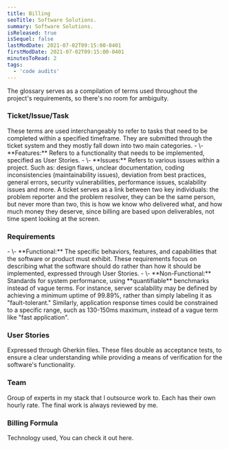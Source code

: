 ```yaml
---
title: Billing
seoTitle: Software Solutions.
summary: Software Solutions.
isReleased: true
isSequel: false
lastModDate: 2021-07-02T09:15:00-0401
firstModDate: 2021-07-02T09:15:00-0401
minutesToRead: 2
tags:
  - 'code audits'
---
```

<C>
The glossary serves as a compilation of terms used throughout the project's requirements, so there's no room for ambiguity.
</C>
<H3 id="ticket">Ticket/Issue/Task</H3>
<C>
These terms are used interchangeably to refer to tasks that need to be completed within a specified <L href="/services/deadlines">timeframe.</L> They are submitted through the <L href="/services/deadlines">ticket system</L> and they mostly fall down into two main categories.
<S2/>
- \- **Features:** Refers to a functionality that needs to be implemented, specified as <L href="/services/glossary#user-stories">User Stories.</L>
- \- **Issues:** Refers to various issues within a project. Such as: design flaws, unclear documentation, coding inconsistencies (maintainability issues), deviation from best practices, general errors, security vulnerabilities, performance issues, scalability issues and more.
<S2/>
A ticket serves as a link between two key individuals: the problem reporter and the problem resolver, they can be the same person, but never more than two, this is how we know who delivered what, and how much money they deserve, since <L href="/services/billing">billing</L> are based upon deliverables, not <L href="/blog/management-skill-issues">time spent</L> looking at the screen.
</C>
<H3 id="requirements">Requirements</H3>
<C>
- \- **Functional:** The specific behaviors, features, and capabilities that the software or product must exhibit. These requirements focus on describing what the software should do rather than how it should be implemented, expressed through <L href="/services/glossary#user-stories">User Stories.</L>
- \- **Non-Functional:**  Standards for system performance, using **quantifiable** benchmarks instead of vague terms. For instance, server scalability may be defined by achieving a minimum uptime of 99.89%, rather than simply labeling it as "fault-tolerant." Similarly, application response times could be constrained to a specific range, such as 130-150ms maximum, instead of a vague term like "fast application". 

</C>
<H3 id="user-stories">User Stories</H3>
<C>
Expressed through <L href="https://cucumber.io/docs/gherkin">Gherkin</L> files. These files double as acceptance tests, to ensure a clear understanding while providing a means of verification for the software's functionality.
</C>
<H3 id="team">Team</H3>
<C>
Group of experts in my <L href="#stack">stack</L> that I outsource work to. Each has their own <L href="/services/billing#formula">hourly rate.</L> The final work is always reviewed by me.
</C>
<H3 id="formula">Billing Formula</H3>
<C>
Technology used, You can check it out <L href="/about">here</L>. 
</C>


